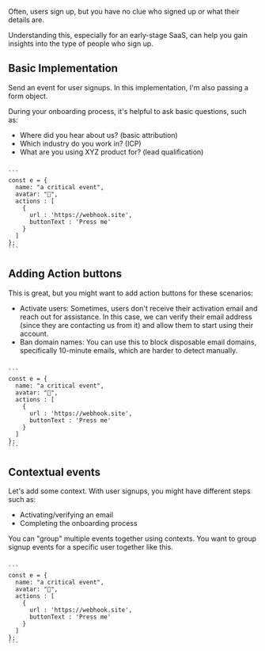 
Often, users sign up, but you have no clue who signed up or what their details are.

Understanding this, especially for an early-stage SaaS, can help you gain insights into the type of people who sign up.

## Basic Implementation

Send an event for user signups. In this implementation, I'm also passing a form object.

During your onboarding process, it's helpful to ask basic questions, such as:
- Where did you hear about us? (basic attribution)
- Which industry do you work in? (ICP)
- What are you using XYZ product for? (lead qualification)

<CodeWrap client:only>
<div slot="default">
<Item client:only
  item={{
    name: "user signed up",
    avatar: "😃",
    createdAt: "2021-03-03",
    type : "rows",
    content : [
      {
        label : 'Name',
        content : 'Shash'
      },
      {
        label : 'Email',
        content : 'shash@tune'
      },
      {
        label : 'Workspace name',
        content : 'Tune'
      },
      {
        label : 'IP',
        content : '123.456.789.1'
      },
      {
        label : 'Form',
        type : "json",
        content : {
          find_us : 'google',
          industry : 'Software',
          using_for : 'Research'
        }
      }
    ]
  }}
></Item>
</div>
<div slot="node">
<Code client:only>
```
const e = {
  name: "a critical event",
  avatar: "🤖",
  actions : [
    {
      url : 'https://webhook.site',
      buttonText : 'Press me'
    }
  ]
};
```
</Code>
</div>
</CodeWrap>

## Adding Action buttons

This is great, but you might want to add action buttons for these scenarios:

- Activate users: Sometimes, users don't receive their activation email and reach out for assistance. In this case, we can verify their email address (since they are contacting us from it) and allow them to start using their account.
- Ban domain names: You can use this to block disposable email domains, specifically 10-minute emails, which are harder to detect manually.

<CodeWrap client:only>
<div slot="default">
<Item client:only
  item={{
    name: "user signed up",
    avatar: "😃",
    createdAt: "2021-03-03",
    type : "rows",
    content : [
      {
        label : 'Name',
        content : 'Shash'
      },
      {
        label : 'Workspace name',
        content : 'Tune'
      },
      {
        label : 'IP',
        content : '123.456.789.1'
      },
      {
        label : 'Form',
        type : "json",
        content : {
          find_us : 'google',
          industry : 'Software',
          using_for : 'Research'
        }
      }
    ],
    actions : [
      {
        buttonText : 'Activate user',
        key : 'activate_user',
        url : 'https://api.tune/demo'
      },
      {
        buttonText : 'Ban domain',
        key : 'ban_domain',
        url : 'https://api.tune/demo'
      }
    ]
  }}
></Item>
</div>
<div slot="node">
<Code client:only>
```
const e = {
  name: "a critical event",
  avatar: "🤖",
  actions : [
    {
      url : 'https://webhook.site',
      buttonText : 'Press me'
    }
  ]
};
```
</Code>
</div>
</CodeWrap>

## Contextual events

Let's add some context. With user signups, you might have different steps such as:
- Activating/verifying an email
- Completing the onboarding process

You can "group" multiple events together using contexts. You want to group signup events for a specific user together like this.

<CodeWrap client:only>
<div slot="default">
<Item client:only
  item={{
    name: "user signed up",
    avatar: "😃",
    createdAt: "2021-03-03",
    type : "rows",
    content : [
      {
        label : 'Name',
        content : 'Shash'
      },
      {
        label : 'Workspace name',
        content : 'Tune'
      },
      {
        label : 'IP',
        content : '123.456.789.1'
      },
      {
        label : 'Form',
        type : "json",
        content : {
          find_us : 'google',
          industry : 'Software',
          using_for : 'Research'
        }
      }
    ],
    actions : [
      {
        buttonText : 'Activate user',
        key : 'activate_user',
        url : 'https://api.tune/demo'
      },
      {
        buttonText : 'Ban domain',
        key : 'ban_domain',
        url : 'https://api.tune/demo'
      }
    ],
    contexts : [
      {
        name : 'User activated',
        createdAt: "2021-03-03",
      },
      {
        name : 'User onboarded',
        createdAt: "2021-03-03",
      }
    ]
  }}
></Item>
</div>
<div slot="node">
<Code client:only>
```
const e = {
  name: "a critical event",
  avatar: "🤖",
  actions : [
    {
      url : 'https://webhook.site',
      buttonText : 'Press me'
    }
  ]
};
```
</Code>
</div>
</CodeWrap>
